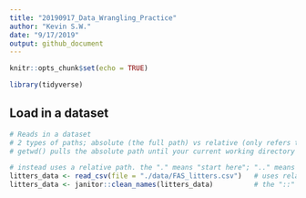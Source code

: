 ```yaml
---
title: "20190917_Data_Wrangling_Practice"
author: "Kevin S.W."
date: "9/17/2019"
output: github_document
---
```


```r
knitr::opts_chunk$set(echo = TRUE)

library(tidyverse)

```

## Load in a dataset

```r

# Reads in a dataset
# 2 types of paths; absolute (the full path) vs relative (only refers to the relevant files)
# getwd() pulls the absolute path until your current working directory

# instead uses a relative path. the "." means "start here"; ".." means "one directory up"; "..." means 2 up...
litters_data <- read_csv(file = "./data/FAS_litters.csv")   # uses relative path
litters_data <- janitor::clean_names(litters_data)          # the "::" means x package::function in package


```

